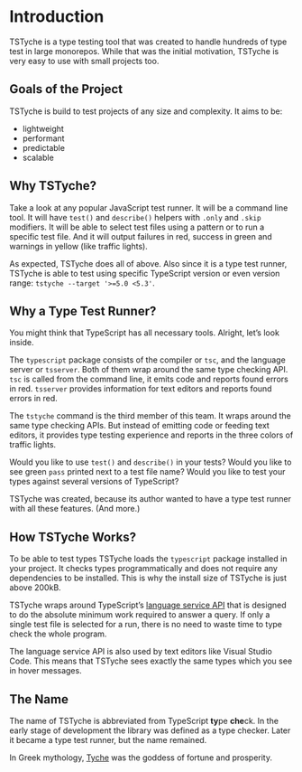 # Introduction

TSTyche is a type testing tool that was created to handle hundreds of type test in large monorepos. While that was the initial motivation, TSTyche is very easy to use with small projects too.

## Goals of the Project

TSTyche is build to test projects of any size and complexity. It aims to be:

- lightweight
- performant
- predictable
- scalable

## Why TSTyche?

Take a look at any popular JavaScript test runner. It will be a command line tool. It will have `test()` and `describe()` helpers with `.only` and `.skip` modifiers. It will be able to select test files using a pattern or to run a specific test file. And it will output failures in red, success in green and warnings in yellow (like traffic lights).

As expected, TSTyche does all of above. Also since it is a type test runner, TSTyche is able to test using specific TypeScript version or even version range: `tstyche --target '>=5.0 <5.3'`.

## Why a Type Test Runner?

You might think that TypeScript has all necessary tools. Alright, let’s look inside.

The `typescript` package consists of the compiler or `tsc`, and the language server or `tsserver`. Both of them wrap around the same type checking API. `tsc` is called from the command line, it emits code and reports found errors in red. `tsserver` provides information for text editors and reports found errors in red.

The `tstyche` command is the third member of this team. It wraps around the same type checking APIs. But instead of emitting code or feeding text editors, it provides type testing experience and reports in the three colors of traffic lights.

Would you like to use `test()` and `describe()` in your tests? Would you like to see green `pass` printed next to a test file name? Would you like to test your types against several versions of TypeScript?

TSTyche was created, because its author wanted to have a type test runner with all these features. (And more.)

## How TSTyche Works?

To be able to test types TSTyche loads the `typescript` package installed in your project. It checks types programmatically and does not require any dependencies to be installed. This is why the install size of TSTyche is just above 200kB.

TSTyche wraps around TypeScript’s [language service API](https://github.com/microsoft/TypeScript/wiki/Using-the-Language-Service-API) that is designed to do the absolute minimum work required to answer a query. If only a single test file is selected for a run, there is no need to waste time to type check the whole program.

The language service API is also used by text editors like Visual Studio Code. This means that TSTyche sees exactly the same types which you see in hover messages.

## The Name

The name of TSTyche is abbreviated from TypeScript **ty**pe **che**ck. In the early stage of development the library was defined as a type checker. Later it became a type test runner, but the name remained.

In Greek mythology, [Tyche](https://en.wikipedia.org/wiki/Tyche) was the goddess of fortune and prosperity.
